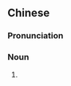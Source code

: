 {{also|胡拨}}
==Chinese==
{{zh-forms|s=胡拨}}

===Pronunciation===
{{zh-pron
|m=húbō
|cat=n
}}

===Noun===
{{zh-noun}}

# {{zh-alt-name|火不思}}